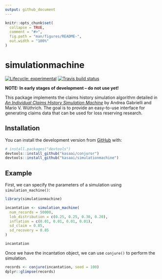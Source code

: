 ```yaml
---
output: github_document
---
```


<!-- README.md is generated from README.Rmd. Please edit that file -->

```r
knitr::opts_chunk$set(
  collapse = TRUE,
  comment = "#>",
  fig.path = "man/figures/README-",
  out.width = "100%"
)
```
# simulationmachine

<!-- badges: start -->
[![Lifecycle: experimental](https://img.shields.io/badge/lifecycle-experimental-orange.svg)](https://www.tidyverse.org/lifecycle/#experimental)
[![Travis build status](https://travis-ci.org/kasaai/simulationmachine.svg?branch=master)](https://travis-ci.org/kasaai/simulationmachine)
<!-- badges: end -->

**NOTE: In early stages of development -- do not use yet!**

This package implements the claims history simulation algorithm detailed in [*An Individual Claims History Simulation Machine*](https://www.mdpi.com/2227-9091/6/2/29) by Andrea Gabrielli and Mario V. Wüthrich. The goal is to provide an easy-to-use interface for generating claims data that can be used for loss reserving research.

## Installation

You can install the development version from [GitHub](https://github.com/) with:

``` r
# install.packages("devtools")
devtools::install_github("kasaai/conjuror")
devtools::install_github("kasaai/simulationmachine")
```
## Example

First, we can specify the parameters of a simulation using `simulation_machine()`:

```r
library(simulationmachine)

incantation <- simulation_machine(
  num_records = 50000, 
  lob_distribution = c(0.25, 0.25, 0.30, 0.20), 
  inflation = c(0.01, 0.01, 0.01, 0.01), 
  sd_claim = 0.85, 
  sd_recovery = 0.85
)

incantation
```

Once we have the incantation object, we can use `conjure()` to perform the simulation.

```r
records <- conjure(incantation, seed = 100)
dplyr::glimpse(records)
```
